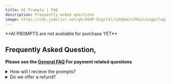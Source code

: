 ```yaml
---
title: AI Prompts | FAQ
description: Frequently asked questions
image: https://cdn.jsdelivr.net/gh/ASOP-Digital/cdn@main/Main/Logo/logo.png
---
```


<Aside type="danger" title="Not avaliable yet"> **AI PROMPTS are not avaliable for purchase YET**</Aside>

## Frequently Asked Question, 
**Please see the [General FAQ](../../../faq) For payment related questions** 


<details>
    <summary> How will I recieve the prompts?</summary>
    After you have made the payment, we will give you a link, you must download the files within 24 hour. 
    - If you have trouble recieveing the file, please let us know.
    - If failed to download within 24 hour, we will give another link that last for 12 hour.
        - If failed to download the second time we send the link, your money will not be refunded.
</details>

<details>
    <summary>Do we offer a refund?</summary>
    No, we do not offer a refund after you have recieved the product. 
</details>





